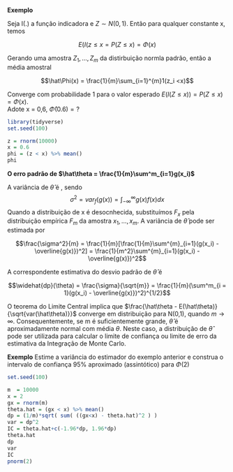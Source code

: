 **Exemplo**

Seja I(.) a função indicadora e $Z\sim N(0,1)$. Então para qualquer constante x, temos

$$E(I(z\leq x = P(Z\leq x) = \Phi(x)$$

Gerando uma amostra $Z_1,...,Z_m$ da distirbuição normla padrão, então a média amostral

$$\hat\Phi(x) = \frac{1}{m}\sum_{i=1}^{m}1(z_i <x)$$

Converge com probabilidade 1 para o valor esperado $E(I(Z\leq x)) = P(Z\leq x) = \Phi(x)$.  
Adote x = 0,6, $\hat\Phi(0.6) = ?$

```r
library(tidyverse)
set.seed(100)

z = rnorm(10000)
x = 0.6
phi = (z < x) %>% mean()
phi
```

**O erro padrão de $\hat\theta = \frac{1}{m}\sum^m_{i=1}g(x_i)$**

A variância de $\hat\theta$ é , sendo 
$$\sigma^2 = var_f(g(x)) = \int_{-\infty}^{\infty}g(x)f(x)dx$$
Quando a distribuição de x é desocnhecida, substituímos $F_x$ pela distribuição empírica $F_m$ da amostra $x_1,...,x_m$. A variãncia de $\hat\theta$ pode ser estimada por  

$$\frac{\sigma^2}{m} = \frac{1}{m}[\frac{1}{m}\sum^{m}_{i=1}(g(x_i) - \overline{g(x)})^2] = \frac{1}{m^2}\sum^{m}_{i=1}(g(x_i) - \overline{g(x)})^2$$  

A correspondente estimativa do desvio padrão de $\hat\theta$ é 

$$\widehat{dp}(\theta) = \frac{\sigma}{\sqrt{m}} = \frac{1}{m}(\sum^m_{i = 1}(g(x_i) - \overline{g(x)})^2)^{1/2}$$  

O teorema do Limite Central implica que $\frac{\hat\theta - E(\hat\theta)}{\sqrt{var(\hat\theta)}}$ converge em distribuição para N(0,1), quando $m\rightarrow\infty$. Consequentemente, se m é suficientemente grande, $\hat\theta$ é aproximadamente normal com média $\theta$. Neste caso, a distribuição de $\hat\theta$ pode ser utilizada para calcular o limite de confiança ou limite de erro da estimativa da Integração de Monte Carlo.   

**Exemplo**
Estime a variância do estimador do exemplo anterior e construa o intervalo de confiança 95% aproximado (assintótico) para $\Phi(2)$

```r
set.seed(100)

m  = 10000
x = 2
gx = rnorm(m)
theta.hat = (gx < x) %>% mean() 
dp = (1/m)*sqrt( sum( ((gx<x) - theta.hat)^2 ) )
var = dp^2
IC = theta.hat+c(-1.96*dp, 1.96*dp)
theta.hat
dp
var
IC
pnorm(2)
```

